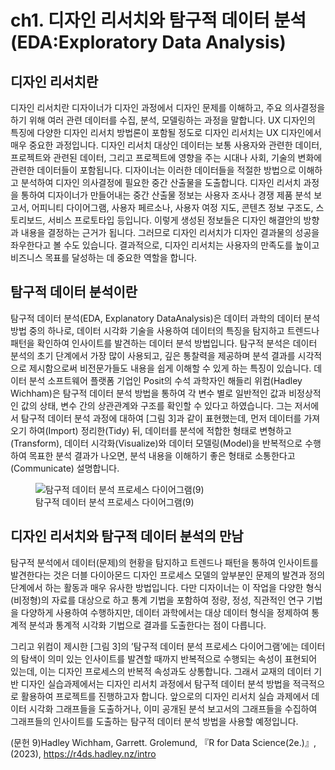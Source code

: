 # ch1. 디자인 리서치와 탐구적 데이터 분석 (EDA:Exploratory Data Analysis)

## 디자인 리서치란

디자인 리서치란 디자이너가 디자인 과정에서 디자인 문제를 이해하고, 주요 의사결정을 하기 위해 여러 관련 데이터를 수집, 분석, 모델링하는 과정을 말합니다. UX 디자인의 특징에 다양한 디자인 리서치 방법론이 포함될 정도로 디자인 리서치는 UX 디자인에서 매우 중요한 과정입니다. 디자인 리서치 대상인 데이터는 보통 사용자와 관련한 데이터, 프로젝트와 관련된 데이터, 그리고 프로젝트에 영향을 주는 시대나 사회, 기술의 변화에 관련한 데이터들이 포함됩니다. 디자이너는 이러한 데이터들을 적절한 방법으로 이해하고 분석하여 디자인 의사결정에 필요한 중간 산출물을 도출합니다. 디자인 리서치 과정을 통하여 디자이너가 만들어내는 중간 산출물 정보는 사용자 조사나 경쟁 제품 분석 보고서, 어피니티 다이어그램, 사용자 페르소나, 사용자 여정 지도, 콘텐츠 정보 구조도, 스토리보드, 서비스 프로토타입 등입니다. 이렇게 생성된 정보들은 디자인 해결안의 방향과 내용을 결정하는 근거가 됩니다. 그러므로 디자인 리서치가 디자인 결과물의 성공을 좌우한다고 볼 수도 있습니다. 결과적으로, 디자인 리서치는 사용자의 만족도를 높이고 비즈니스 목표를 달성하는 데 중요한 역할을 합니다.

## 탐구적 데이터 분석이란

탐구적 데이터 분석(EDA, Explanatory DataAnalysis)은 데이터 과학의 데이터 분석 방법 중의 하나로, 데이터 시각화 기술을 사용하여 데이터의 특징을 탐지하고 트렌드나 패턴을 확인하여 인사이트를 발견하는 데이터 분석 방법입니다. 탐구적 분석은 데이터 분석의 초기 단계에서 가장 많이 사용되고, 깊은 통찰력을 제공하며 분석 결과를 시각적으로 제시함으로써 비전문가들도 내용을 쉽게 이해할 수 있게 하는 특징이 있습니다. 데이터 분석 소프트웨어 플랫폼 기업인 Posit의 수석 과학자인 해들리 위컴(Hadley Wichham)은 탐구적 데이터 분석 방법을 통하여 각 변수 별로 일반적인 값과 비정상적인 값의 상태, 변수 간의 상관관계와 구조를 확인할 수 있다고 하였습니다. 그는 저서에서 탐구적 데이터 분석 과정에 대하여 \[그림 3\]과 같이 표현했는데, 먼저 데이터를 가져오기 하여(Import) 정리한(Tidy) 뒤, 데이터를 분석에 적합한 형태로 변형하고(Transform), 데이터 시각화(Visualize)와 데이터 모델링(Model)을 반복적으로 수행하여 목표한 분석 결과가 나오면, 분석 내용을 이해하기 좋은 형태로 소통한다고(Communicate) 설명합니다.

![탐구적 데이터 분석 프로세스 다이어그램(9)](img/fig3.png)

## 디자인 리서치와 탐구적 데이터 분석의 만남

탐구적 분석에서 데이터(문제)의 현황을 탐지하고 트렌드나 패턴을 통하여 인사이트를 발견한다는 것은 더블 다이아몬드 디자인 프로세스 모델의 앞부분인 문제의 발견과 정의 단계에서 하는 활동과 매우 유사한 방법입니다. 다만 디자이너는 이 작업을 다양한 형식(비정형)의 자료를 대상으로 하고 통계 기법을 포함하여 정량, 정성, 직관적인 연구 기법을 다양하게 사용하여 수행하지만, 데이터 과학에서는 대상 데이터 형식을 정제하여 통계적 분석과 통계적 시각화 기법으로 결과를 도출한다는 점이 다릅니다.

그리고 위컴이 제시한 \[그림 3\]의 ‘탐구적 데이터 분석 프로세스 다이어그램’에는 데이터의 탐색이 의미 있는 인사이트를 발견할 때까지 반복적으로 수행되는 속성이 표현되어 있는데, 이는 디자인 프로세스의 반복적 속성과도 상통합니다. 그래서 교재의 데이터 기반 디자인 실습과제에서는 디자인 리서치 과정에서 탐구적 데이터 분석 방법을 적극적으로 활용하여 프로젝트를 진행하고자 합니다. 앞으로의 디자인 리서치 실습 과제에서 데이터 시각화 그래프들을 도출하거나, 이미 공개된 분석 보고서의 그래프들을 수집하여 그래프들의 인사이트를 도출하는 탐구적 데이터 분석 방법을 사용할 예정입니다.

(문헌 9)Hadley Wichham, Garrett. Grolemund, 『R for Data Science(2e.)』, (2023), <https://r4ds.hadley.nz/intro>
